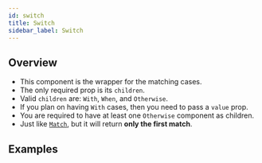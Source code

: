 ```yaml
---
id: switch
title: Switch
sidebar_label: Switch
---
```



## Overview

- This component is the wrapper for the matching cases.
- The only required prop is its `children`.
- Valid `children` are: `With`, `When`, and `Otherwise`.
- If you plan on having `With` cases, then you need to pass a `value` prop.
- You are required to have at least one `Otherwise` component as children.
- Just like [`Match`](/docs/overview/components/match), but it will return
  **only the first match**.

## Examples

<CodePlayground
  id="react-matchez-examples-switch-rdnjg"
  file="/src/Example.tsx"
/>
